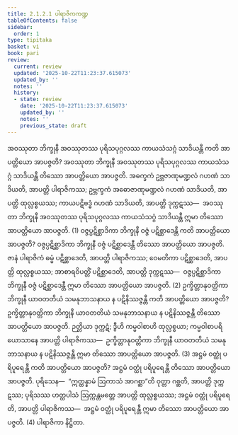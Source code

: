 ```yaml
---
title: 2.1.2.1 ပါရာဇိကကဏ္ဍ
tableOfContents: false
sidebar:
  order: 1
type: tipitaka
basket: vi
book: pari
review:
  current: review
  updated: '2025-10-22T11:23:37.615073'
  updated_by: ''
  notes: ''
  history:
  - state: review
    date: '2025-10-22T11:23:37.615073'
    updated_by: ''
    notes: ''
    previous_state: draft
---
```



<ReviewStatus review={frontmatter.review} showDetails={true} />

<HypothesisAnnotation frontmatter={frontmatter} />

<DynamicBreadcrumb />

<Division number="228" book="pari" e="ch" v="5" p="126">

<Paragraph number="848" book="pari">
အဝဿုတာ ဘိက္ခုနီ အဝဿုတဿ ပုရိသပုဂ္ဂလဿ ကာယသံသဂ္ဂံ သာဒိယန္တီ ကတိ အာပတ္တိယော အာပဇ္ဇတိ? အဝဿုတာ ဘိက္ခုနီ အဝဿုတဿ ပုရိသပုဂ္ဂလဿ ကာယသံသဂ္ဂံ သာဒိယန္တီ တိဿော အာပတ္တိယော အာပဇ္ဇတိ. အဓက္ခကံ ဥဗ္ဘဇာဏုမဏ္ဍလံ ဂဟဏံ သာဒိယတိ, အာပတ္တိ ပါရာဇိကဿ; ဥဗ္ဘက္ခကံ အဓောဇာဏုမဏ္ဍလံ ဂဟဏံ သာဒိယတိ, အာပတ္တိ ထုလ္လစ္စယဿ; ကာယပဋိဗဒ္ဓံ ဂဟဏံ သာဒိယတိ, အာပတ္တိ ဒုက္ကဋဿ—  အဝဿုတာ ဘိက္ခုနီ အဝဿုတဿ ပုရိသပုဂ္ဂလဿ ကာယသံသဂ္ဂံ သာဒိယန္တီ ဣမာ တိဿော အာပတ္တိယော အာပဇ္ဇတိ. (1)
</Paragraph>

<Paragraph number="849" book="pari">
ဝဇ္ဇပ္ပဋိစ္ဆာဒိကာ ဘိက္ခုနီ ဝဇ္ဇံ ပဋိစ္ဆာဒေန္တီ ကတိ အာပတ္တိယော အာပဇ္ဇတိ? ဝဇ္ဇပ္ပဋိစ္ဆာဒိကာ ဘိက္ခုနီ ဝဇ္ဇံ ပဋိစ္ဆာဒေန္တီ တိဿော အာပတ္တိယော အာပဇ္ဇတိ. ဇာနံ ပါရာဇိကံ ဓမ္မံ ပဋိစ္ဆာဒေတိ, အာပတ္တိ ပါရာဇိကဿ; ဝေမတိကာ ပဋိစ္ဆာဒေတိ, အာပတ္တိ ထုလ္လစ္စယဿ; အာစာရဝိပတ္တိံ ပဋိစ္ဆာဒေတိ, အာပတ္တိ ဒုက္ကဋဿ—  ဝဇ္ဇပ္ပဋိစ္ဆာဒိကာ ဘိက္ခုနီ ဝဇ္ဇံ ပဋိစ္ဆာဒေန္တီ ဣမာ တိဿော အာပတ္တိယော အာပဇ္ဇတိ. (2)
</Paragraph>

<Paragraph number="850" book="pari">
ဥက္ခိတ္တာနုဝတ္တိကာ ဘိက္ခုနီ ယာဝတတိယံ သမနုဘာသနာယ န ပဋိနိဿဇ္ဇန္တီ ကတိ အာပတ္တိယော အာပဇ္ဇတိ? ဥက္ခိတ္တာနုဝတ္တိကာ ဘိက္ခုနီ ယာဝတတိယံ သမနုဘာသနာယ န ပဋိနိဿဇ္ဇန္တီ တိဿော အာပတ္တိယော အာပဇ္ဇတိ. ဉတ္တိယာ ဒုက္ကဋံ; ဒွီဟိ ကမ္မဝါစာဟိ ထုလ္လစ္စယာ; ကမ္မဝါစာပရိယောသာနေ အာပတ္တိ ပါရာဇိကဿ—  ဥက္ခိတ္တာနုဝတ္တိကာ ဘိက္ခုနီ ယာဝတတိယံ သမနုဘာသနာယ န ပဋိနိဿဇ္ဇန္တီ ဣမာ တိဿော အာပတ္တိယော အာပဇ္ဇတိ. (3)
</Paragraph>

<Paragraph number="851" book="pari">
အဋ္ဌမံ ဝတ္ထုံ ပရိပူရေန္တီ ကတိ အာပတ္တိယော အာပဇ္ဇတိ? အဋ္ဌမံ ဝတ္ထုံ ပရိပူရေန္တီ တိဿော အာပတ္တိယော အာပဇ္ဇတိ. ပုရိသေန—  “ဣတ္ထန္နာမံ ဩကာသံ အာဂစ္ဆာ”တိ ဝုတ္တာ ဂစ္ဆတိ, အာပတ္တိ ဒုက္ကဋဿ; ပုရိသဿ ဟတ္ထပါသံ ဩက္ကန္တမတ္တေ အာပတ္တိ ထုလ္လစ္စယဿ; အဋ္ဌမံ ဝတ္ထုံ ပရိပူရေတိ, အာပတ္တိ ပါရာဇိကဿ—  အဋ္ဌမံ ဝတ္ထုံ ပရိပူရေန္တီ ဣမာ တိဿော အာပတ္တိယော အာပဇ္ဇတိ. (4)

</Paragraph>
</Division>

<Paragraph number="852" type="center" book="pari">
ပါရာဇိကာ နိဋ္ဌိတာ.
</Paragraph>